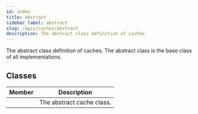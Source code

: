 ```yaml
---
id: index
title: abstract
sidebar_label: abstract
slug: /apis/caches/abstract
description: The abstract class definition of caches.
---
```



<APITopBar type="module" source="caches.abstract" />

The abstract class definition of caches. The abstract class is the base class of all
implementations.

## Classes

|                                         Member                                         | <center>Description</center> |
| :------------------------------------------------------------------------------------: | :--------------------------- |
| [<IconObjType type="class" hasText={true} text="CacheAbstract"/>](./CacheAbstract.mdx) | The abstract cache class.    |
